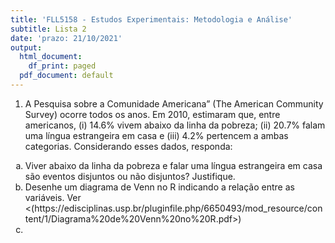```yaml
---
title: 'FLL5158 - Estudos Experimentais: Metodologia e Análise'
subtitle: Lista 2
date: 'prazo: 21/10/2021'
output:
  html_document:
    df_print: paged
  pdf_document: default
---
```

1. A Pesquisa sobre a Comunidade Americana" (The American Community Survey) ocorre todos os anos. Em 2010, estimaram que, entre americanos, (i) 14.6% vivem abaixo da linha da pobreza; (ii) 20.7% falam uma língua estrangeira em casa e (iii) 4.2% pertencem a ambas categorias. Considerando esses dados, responda:

a. Viver abaixo da linha da pobreza e falar uma língua estrangeira em casa são eventos disjuntos ou não disjuntos? Justifique.
b. Desenhe um diagrama de Venn no R indicando a relação entre as  variáveis. Ver <(https://edisciplinas.usp.br/pluginfile.php/6650493/mod_resource/content/1/Diagrama%20de%20Venn%20no%20R.pdf>)
c. 


